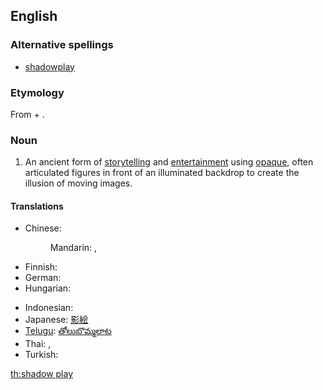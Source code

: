 ==English==

===Alternative spellings===
* [[shadowplay]]

===Etymology===
From {{term|shadow}} + {{term|play}}.

===Noun===
{{wikipedia}}
{{en-noun}}

# An ancient form of [[storytelling]] and [[entertainment]] using [[opaque]], often articulated figures in front of an illuminated backdrop to create the illusion of moving images.

====Translations====
{{trans-top|form of storytelling using opaque figures in front of an illuminated backdrop}}
* Chinese:
*: Mandarin: {{t|zh|皮影戲|sc=Hani}}, {{t|zh|皮影戏|tr=píyǐngxì|sc=Hani}}
* Finnish: {{t|fi|varjoteatteri}}
* German: {{t-|de|Schattenspiel|n}}
* Hungarian: {{t-|hu|árnyjáték}}
{{trans-mid}}
* Indonesian: {{t+|id|wayang|xs=Indonesian}}
* Japanese: [[影絵]]
* [[Telugu]]: [[తోలుబొమ్మలాట]]
* Thai: {{t-|th|หนังตะลุง}}, {{t-|th|ตะลุง}}
* Turkish: {{t+|tr|gölge oyunu}}
{{trans-bottom}}

[[th:shadow play]]